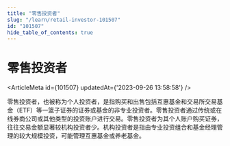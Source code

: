 ```yaml
---
title: "零售投资者"
slug: "/learn/retail-investor-101507"
id: "101507"
hide_table_of_contents: true
---
```



# 零售投资者

<ArticleMeta id={101507} updatedAt={'2023-09-26 13:58:58'} />
<div className='border-solid border-b border-t-0 my-4 border-[var(--ifm-color-gray-300)]' />

零售投资者，也被称为个人投资者，是指购买和出售包括互惠基金和交易所交易基金（ETF）等一篮子证券的证券或基金的非专业投资者。零售投资者通过传统或在线券商公司或其他类型的投资账户进行交易。零售投资者为其个人账户购买证券，往往交易金额显著较机构投资者少。机构投资者是指由专业投资组合和基金经理管理的较大规模投资，可能管理互惠基金或养老基金。

